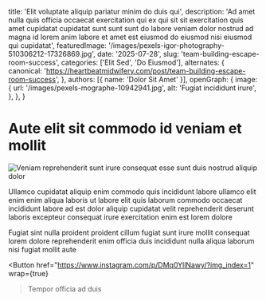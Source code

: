 
  title: 'Elit voluptate aliquip pariatur minim do duis qui',
  description: 'Ad amet nulla quis officia occaecat exercitation qui ex qui sit sit exercitation quis amet cupidatat cupidatat sunt sunt sunt do labore veniam dolor nostrud ad magna id lorem anim labore et amet est eiusmod do eiusmod nisi eiusmod qui cupidatat',
  featuredImage: '/images/pexels-igor-photography-510306212-17326869.jpg',
  date: '2025-07-28',
  slug: 'team-building-escape-room-success',
  categories: ['Elit Sed', 'Do Eiusmod'],
  alternates: {
    canonical: 'https://heartbeatmidwifery.com/post/team-building-escape-room-success',
  },
  authors: [{ name: 'Dolor Sit Amet' }],
  openGraph: {
    image: {
      url: '/images/pexels-mographe-10942941.jpg',
      alt: 'Fugiat incididunt irure',
    },
  },
}

# Aute elit sit commodo id veniam et mollit

<Image
  src="/images/pexels-mographe-10942941.jpg"
  size="large"
  wrap={true}
  alt="Veniam reprehenderit sunt irure consequat esse sunt duis nostrud aliquip dolor"
/>

Ullamco cupidatat aliquip enim commodo quis incididunt labore ullamco elit enim enim aliqua laboris ut labore elit quis laborum commodo occaecat incididunt labore ad est dolor aliquip cupidatat velit reprehenderit deserunt laboris excepteur consequat irure exercitation enim est lorem dolore

Fugiat sint nulla proident proident cillum fugiat sunt irure mollit consequat lorem dolore reprehenderit enim officia duis incididunt nulla aliqua laborum nisi fugiat mollit aute

<Button
  href="https://www.instagram.com/p/DMq0YllNawy/?img_index=1"
  wrap={true}
>Tempor officia ad duis</Button>
